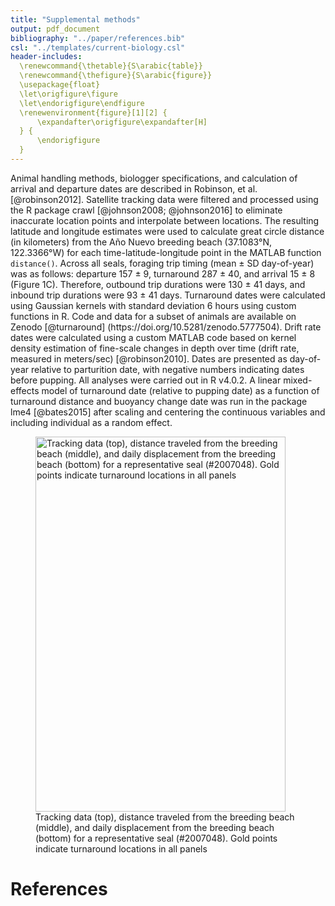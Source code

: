 ```yaml
---
title: "Supplemental methods"
output: pdf_document
bibliography: "../paper/references.bib"
csl: "../templates/current-biology.csl" 
header-includes: 
  \renewcommand{\thetable}{S\arabic{table}}
  \renewcommand{\thefigure}{S\arabic{figure}}
  \usepackage{float}
  \let\origfigure\figure
  \let\endorigfigure\endfigure
  \renewenvironment{figure}[1][2] {
      \expandafter\origfigure\expandafter[H]
  } {
      \endorigfigure
  }
---
```


Animal handling methods, biologger specifications, and calculation of arrival and departure dates are described in Robinson, et al. [@robinson2012]. Satellite tracking data were filtered and processed using the R package crawl [@johnson2008; @johnson2016] to eliminate inaccurate location points and interpolate between locations. The resulting latitude and longitude estimates were used to calculate great circle distance (in kilometers) from the Año Nuevo breeding beach (37.1083°N, 122.3366°W) for each time-latitude-longitude point in the MATLAB function `distance()`. Across all seals, foraging trip timing (mean ± SD day-of-year) was as follows: departure 157 ± 9, turnaround 287 ± 40, and arrival 15 ± 8 (Figure 1C). Therefore, outbound trip durations were 130 ± 41 days, and inbound trip durations were 93 ± 41 days. Turnaround dates were calculated using Gaussian kernels with standard deviation 6 hours using custom functions in R. Code and data for a subset of animals are available on Zenodo [@turnaround] (https://doi.org/10.5281/zenodo.5777504). Drift rate dates were calculated using a custom MATLAB code based on kernel density estimation of fine-scale changes in depth over time (drift rate, measured in meters/sec) [@robinson2010]. Dates are presented as day-of-year relative to parturition date, with negative numbers indicating dates before pupping. All analyses were carried out in R v4.0.2. A linear mixed-effects model of turnaround date (relative to pupping date) as a function of turnaround distance and buoyancy change date was run in the package lme4 [@bates2015] after scaling and centering the continuous variables and including individual as a random effect.

![Tracking data (top), distance traveled from the breeding beach (middle), and daily displacement from the breeding beach (bottom) for a representative seal (\#2007048). Gold points indicate turnaround locations in all panels](../figures/Turnaround_Supplement_2004021.png){width="400" height="600"}

# References
